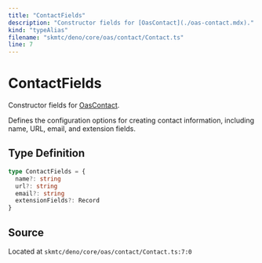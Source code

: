 ```yaml
---
title: "ContactFields"
description: "Constructor fields for [OasContact](./oas-contact.mdx)."
kind: "typeAlias"
filename: "skmtc/deno/core/oas/contact/Contact.ts"
line: 7
---
```


# ContactFields

Constructor fields for [OasContact](./oas-contact.mdx).

Defines the configuration options for creating contact information,
including name, URL, email, and extension fields.

## Type Definition

```typescript
type ContactFields = {
  name?: string
  url?: string
  email?: string
  extensionFields?: Record
}
```

## Source

Located at `skmtc/deno/core/oas/contact/Contact.ts:7:0`

